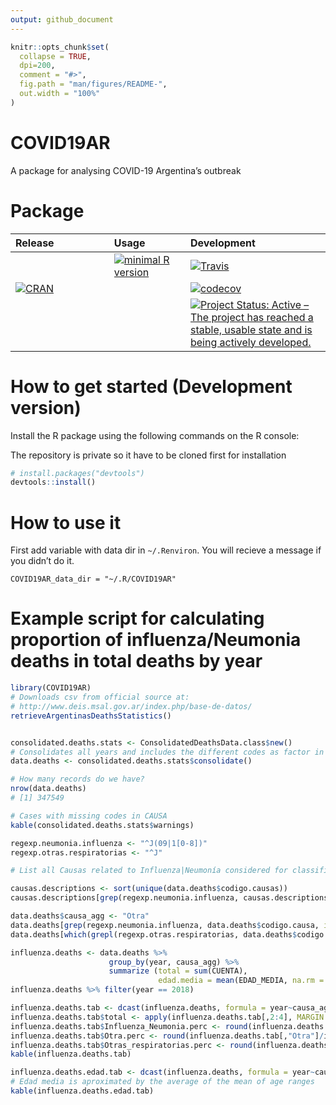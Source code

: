 ```yaml
---
output: github_document
---
```


<!-- README.md is generated from README.Rmd. Please edit that file -->

```r
knitr::opts_chunk$set(
  collapse = TRUE,
  dpi=200,
  comment = "#>",
  fig.path = "man/figures/README-",
  out.width = "100%"
)
```



# COVID19AR

A package for analysing COVID-19 Argentina's outbreak

 <!-- . -->




# Package

| Release | Usage | Development |
|:--------|:------|:------------|
| | [![minimal R version](https://img.shields.io/badge/R%3E%3D-3.6.0-blue.svg)](https://cran.r-project.org/) | [![Travis](https://travis-ci.org/rOpenStats/COVID19AR.svg?branch=master)](https://travis-ci.org/rOpenStats/COVID19AR) |
| [![CRAN](http://www.r-pkg.org/badges/version/COVID19AR)](https://cran.r-project.org/package=COVID19AR) | | [![codecov](https://codecov.io/gh/rOpenStats/COVID19AR/branch/master/graph/badge.svg)](https://codecov.io/gh/rOpenStats/COVID19AR) |
|||[![Project Status: Active – The project has reached a stable, usable state and is being actively developed.](https://www.repostatus.org/badges/latest/active.svg)](https://www.repostatus.org/#active)|




# How to get started (Development version)

Install the R package using the following commands on the R console:

The repository is private so it have to be cloned first for installation
```R
# install.packages("devtools")
devtools::install()
```

# How to use it

First add variable with data dir in `~/.Renviron`. You will recieve a message if you didn't do it. 

```.Renviron
COVID19AR_data_dir = "~/.R/COVID19AR"
```

# Example script for calculating proportion of influenza/Neumonia deaths in total deaths by year

```r
library(COVID19AR)
# Downloads csv from official source at:
# http://www.deis.msal.gov.ar/index.php/base-de-datos/
retrieveArgentinasDeathsStatistics()


consolidated.deaths.stats <- ConsolidatedDeathsData.class$new()
# Consolidates all years and includes the different codes as factor in the data frame
data.deaths <- consolidated.deaths.stats$consolidate()

# How many records do we have?
nrow(data.deaths)
# [1] 347549

# Cases with missing codes in CAUSA
kable(consolidated.deaths.stats$warnings)
```


```r
regexp.neumonia.influenza <- "^J(09|1[0-8])"
regexp.otras.respiratorias <- "^J"

# List all Causas related to Influenza|Neumonía considered for classification

causas.descriptions <- sort(unique(data.deaths$codigo.causas))
causas.descriptions[grep(regexp.neumonia.influenza, causas.descriptions, ignore.case = TRUE)]

data.deaths$causa_agg <- "Otra"
data.deaths[grep(regexp.neumonia.influenza, data.deaths$codigo.causa, ignore.case = TRUE),]$causa_agg <- "Influenza_Neumonia"
data.deaths[which(grepl(regexp.otras.respiratorias, data.deaths$codigo.causa, ignore.case = TRUE) & data.deaths$causa_agg == "Otra"),]$causa_agg <- "Otras_respiratorias"

influenza.deaths <- data.deaths %>%
                      group_by(year, causa_agg) %>%
                      summarize (total = sum(CUENTA),
                                 edad.media = mean(EDAD_MEDIA, na.rm = TRUE))
influenza.deaths %>% filter(year == 2018)

influenza.deaths.tab <- dcast(influenza.deaths, formula = year~causa_agg, value.var = "total")
influenza.deaths.tab$total <- apply(influenza.deaths.tab[,2:4], MARGIN = 1, FUN = sum)
influenza.deaths.tab$Influenza_Neumonia.perc <- round(influenza.deaths.tab[,"Influenza_Neumonia"]/influenza.deaths.tab$total, 2)
influenza.deaths.tab$Otra.perc <- round(influenza.deaths.tab[,"Otra"]/influenza.deaths.tab$total, 2)
influenza.deaths.tab$Otras_respiratorias.perc <- round(influenza.deaths.tab[,"Otras_respiratorias"]/influenza.deaths.tab$total, 2)
kable(influenza.deaths.tab)
```

```r
influenza.deaths.edad.tab <- dcast(influenza.deaths, formula = year~causa_agg, value.var = "edad.media")
# Edad media is aproximated by the average of the mean of age ranges
kable(influenza.deaths.edad.tab)
```


